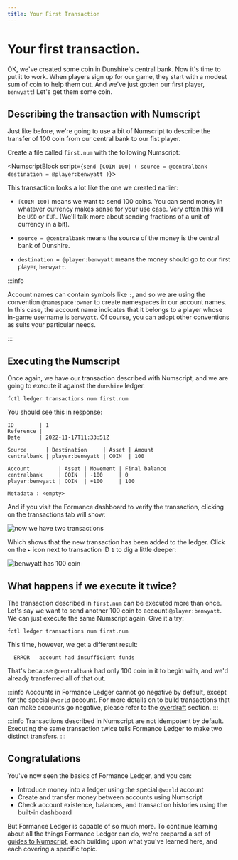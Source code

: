 ```yaml
---
title: Your First Transaction
---
```


# Your first transaction.

OK, we've created some coin in Dunshire's central bank. Now it's time to put it to work. When players sign up for our game, they start with a modest sum of coin to help them out. And we've just gotten our first player, `benwyatt`! Let's get them some coin.

## Describing the transaction with Numscript

Just like before, we're going to use a bit of Numscript to describe the transfer of 100 coin from our central bank to our fist player.

Create a file called `first.num` with the following Numscript:

<NumscriptBlock script={`send [COIN 100] (
  source = @centralbank
  destination = @player:benwyatt
)`}></NumscriptBlock>

This transaction looks a lot like the one we created earlier:

* `[COIN 100]` means we want to send 100 coins. You can send money in whatever currency makes sense for your use case. Very often this will be `USD` or `EUR`. (We'll talk more about sending fractions of a unit of currency in a bit).

* `source = @centralbank` means the source of the money is the central bank of Dunshire.

* `destination = @player:benwyatt` means the money should go to our first player, `benwyatt`.

:::info

Account names can contain symbols like `:`, and so we are using the convention `@namespace:owner` to create namespaces in our account names. In this case, the account name indicates that it belongs to a player whose in-game username is `benwyatt`. Of course, you can adopt other conventions as suits your particular needs.

:::

## Executing the Numscript

Once again, we have our transaction described with Numscript, and we are going to execute it against the `dunshire` ledger.

```shell
fctl ledger transactions num first.num
```

You should see this in response:

```
ID        | 1                   
Reference |                     
Date      | 2022-11-17T11:33:51Z

Source      | Destination     | Asset | Amount
centralbank | player:benwyatt | COIN  | 100   

Account         | Asset | Movement | Final balance
centralbank     | COIN  | -100     | 0            
player:benwyatt | COIN  | +100     | 100          

Metadata : <empty>
```

And if you visit the Formance dashboard to verify the transaction, clicking on the transactions tab will show:

![now we have two transactions](transactions2.png)

Which shows that the new transaction has been added to the ledger. Click on the `▸` icon next to transaction ID `1` to dig a little deeper:

![benwyatt has 100 coin](benwyatt1.png)

## What happens if we execute it twice?

The transaction described in `first.num` can be executed more than once. Let's say we want to send another 100 coin to account `@player:benwyatt`. We can just execute the same Numscript again. Give it a try:

```shell
fctl ledger transactions num first.num
```

This time, however, we get a different result:
```
  ERROR   account had insufficient funds
```

That's because `@centralbank` had only 100 coin in it to begin with, and we'd already transferred all of that out.

:::info
Accounts in Formance Ledger cannot go negative by default, except for the special `@world` account. For more details on to build transactions that can make accounts go negative, please refer to the [overdraft](/ledger/reference/numscript/overdraft) section.
:::

:::info
Transactions described in Numscript are not idempotent by default. Executing the same transaction twice tells Formance Ledger to make two distinct transfers.
:::

## Congratulations

You've now seen the basics of Formance Ledger, and you can:

* Introduce money into a ledger using the special `@world` account
* Create and transfer money between accounts using Numscript
* Check account existence, balances, and transaction histories using the built-in dashboard

But Formance Ledger is capable of so much more. To continue learning about all the things Formance Ledger can do, we're prepared a set of [guides to Numscript](/ledger/numscript/), each building upon what you've learned here, and each covering a specific topic.